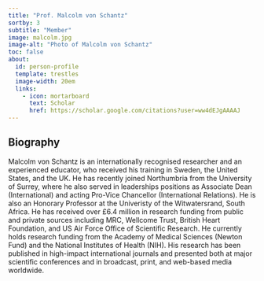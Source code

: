 ```yaml
---
title: "Prof. Malcolm von Schantz"
sortby: 3
subtitle: "Member"
image: malcolm.jpg
image-alt: "Photo of Malcolm von Schantz"
toc: false
about:
  id: person-profile
  template: trestles
  image-width: 20em
  links:
    - icon: mortarboard
      text: Scholar
      href: https://scholar.google.com/citations?user=ww4dEJgAAAAJ
---
```


:::{#person-profile}

## Biography

Malcolm von Schantz is an internationally recognised researcher and an experienced educator, who received his training in Sweden, the United States, and the UK. He has recently joined Northumbria from the University of Surrey, where he also served in leaderships positions as Associate Dean (International) and acting Pro-Vice Chancellor (International Relations). He is also an Honorary Professor at the Univeristy of the Witwatersrand, South Africa. He has received over £6.4 million in research funding from public and private sources including MRC, Wellcome Trust, British Heart Foundation, and US Air Force Office of Scientific Research. He currently holds research funding from the Academy of Medical Sciences (Newton Fund) and the National Institutes of Health (NIH). His research has been published in high-impact international journals and presented both at major scientific conferences and in broadcast, print, and web-based media worldwide.

:::